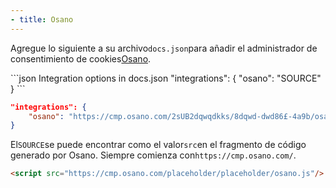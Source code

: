 ```yaml
---
- title: Osano
---
```


Agregue lo siguiente a su archivo`docs.json`para añadir el administrador de consentimiento de cookies[Osano](https://www.osano.com/).

<CodeGroup>
  ```json Integration options in docs.json
  "integrations": {
      "osano": "SOURCE"
  }
  ```

  ```json Example
  "integrations": {
      "osano": "https://cmp.osano.com/2sUB2dqwqdkks/8dqwd-dwd86£-4a9b/osano.js"
  }
  ```
</CodeGroup>

El`SOURCE`se puede encontrar como el valor`src`en el fragmento de código generado por Osano. Siempre comienza con`https://cmp.osano.com/`.

```html Code snippet from Osano
<script src="https://cmp.osano.com/placeholder/placeholder/osano.js"/>
```
